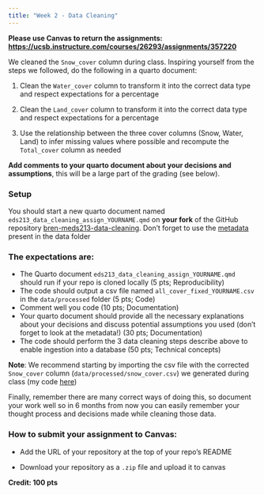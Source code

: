```yaml
---
title: "Week 2 - Data Cleaning"
---
```


**Please use Canvas to return the assignments: <https://ucsb.instructure.com/courses/26293/assignments/357220>{target="_blank"}**

We cleaned the `Snow_cover` column during class. Inspiring yourself from the steps we followed, do the following in a quarto document:

1. Clean the `Water_cover` column to transform it into the correct data type and respect expectations for a percentage

2. Clean the `Land_cover` column to transform it into the correct data type and respect expectations for a percentage

3. Use the relationship between the three cover columns (Snow, Water, Land) to infer missing values where possible and recompute the `Total_cover` column as needed

**Add comments to your quarto document about your decisions and assumptions**, this will be a large part of the grading (see below).


### Setup

You should start a new quarto document named `eds213_data_cleaning_assign_YOURNAME.qmd` on **your fork** of the GitHub repository [bren-meds213-data-cleaning](https://github.com/UCSB-Library-Research-Data-Services/bren-meds213-data-cleaning). Don't forget to use the [metadata](https://github.com/UCSB-Library-Research-Data-Services/bren-meds213-data-cleaning/blob/main/data/raw/01_ASDN_Readme.txt) present in the data folder


### The expectations are:

- The Quarto document `eds213_data_cleaning_assign_YOURNAME.qmd` should run if your repo is cloned locally (5 pts; Reproducibility)
- The code should output a csv file named `all_cover_fixed_YOURNAME.csv` in the `data/processed` folder (5 pts; Code)
- Comment well you code (10 pts; Documentation)
- Your quarto document should provide all the necessary explanations about your decisions and discuss potential assumptions you used (don't forget to look at the metadata!) (30 pts; Documentation)
- The code should perform the 3 data cleaning steps describe above to enable ingestion into a database (50 pts; Technical concepts)

**Note**: We recommend starting by importing the csv file with the corrected `Snow_cover` column (`data/processed/snow_cover.csv`) we generated during class (my code [here](https://github.com/UCSB-Library-Research-Data-Services/bren-meds213-data-cleaning/blob/later/data-cleaning.qmd))

Finally, remember there are many correct ways of doing this, so document your work well so in 6 months from now you can easily remember your thought process and decisions made while cleaning those data.

### How to submit your assignment to Canvas:

- Add the URL of your repository at the top of your repo's README

- Download your repository as a `.zip` file and upload it to canvas

**Credit: 100 pts**
